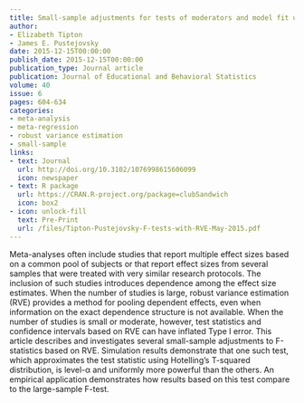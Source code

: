 ```yaml
---
title: Small-sample adjustments for tests of moderators and model fit using robust variance estimation in meta-regression
author:
- Elizabeth Tipton
- James E. Pustejovsky
date: 2015-12-15T00:00:00
publish_date: 2015-12-15T00:00:00
publication_type: Journal article
publication: Journal of Educational and Behavioral Statistics 
volume: 40
issue: 6
pages: 604-634
categories:
- meta-analysis
- meta-regression
- robust variance estimation
- small-sample
links:
- text: Journal
  url: http://doi.org/10.3102/1076998615606099
  icon: newspaper
- text: R package
  url: https://CRAN.R-project.org/package=clubSandwich
  icon: box2
- icon: unlock-fill
  text: Pre-Print
  url: /files/Tipton-Pustejovsky-F-tests-with-RVE-May-2015.pdf
---
```


Meta-analyses often include studies that report multiple effect sizes based on a common pool of subjects or that report effect sizes from several samples that were treated with very similar research protocols. The inclusion of such studies introduces dependence among the effect size estimates. When the number of studies is large, robust variance estimation (RVE) provides a method for pooling dependent effects, even when information on the exact dependence structure is not available. When the number of studies is small or moderate, however, test statistics and confidence intervals based on RVE can have inflated Type I error. This article describes and investigates several small-sample adjustments to F-statistics based on RVE. Simulation results demonstrate that one such test, which approximates the test statistic using Hotelling’s T-squared distribution, is level-α and uniformly more powerful than the others. An empirical application demonstrates how results based on this test compare to the large-sample F-test.

